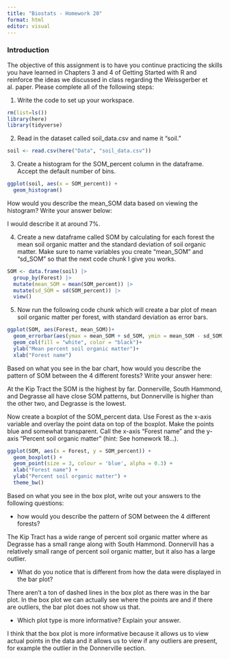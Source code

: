 ```yaml
---
title: "Biostats - Homework 20"
format: html
editor: visual
---
```


### Introduction

The objective of this assignment is to have you continue practicing the skills you have learned in Chapters 3 and 4 of Getting Started with R and reinforce the ideas we discussed in class regarding the Weissgerber et al. paper. Please complete all of the following steps:

1.  Write the code to set up your workspace.

```r
rm(list=ls())
library(here)
library(tidyverse)
```

2.  Read in the dataset called soil_data.csv and name it "soil."

```r
soil <- read.csv(here("Data", "soil_data.csv"))
```

3.  Create a histogram for the SOM_percent column in the dataframe. Accept the default number of bins.

```r
ggplot(soil, aes(x = SOM_percent)) +
  geom_histogram()
```

How would you describe the mean_SOM data based on viewing the histogram? Write your answer below:

I would describe it at around 7%.

4.  Create a new dataframe called SOM by calculating for each forest the mean soil organic matter and the standard deviation of soil organic matter. Make sure to name variables you create "mean_SOM" and "sd_SOM" so that the next code chunk I give you works.

```r
SOM <- data.frame(soil) |>
  group_by(Forest) |>
  mutate(mean_SOM = mean(SOM_percent)) |>
  mutate(sd_SOM = sd(SOM_percent)) |>
  view()
```

5.  Now run the following code chunk which will create a bar plot of mean soil organic matter per forest, with standard deviation as error bars.

```r
ggplot(SOM, aes(Forest, mean_SOM))+
  geom_errorbar(aes(ymax = mean_SOM + sd_SOM, ymin = mean_SOM - sd_SOM), width = 0.2)+
  geom_col(fill = "white", color = "black")+
  ylab("Mean percent soil organic matter")+
  xlab("Forest name")
```

Based on what you see in the bar chart, how would you describe the pattern of SOM between the 4 different forests? Write your answer here:

At the Kip Tract the SOM is the highest by far. Donnerville, South Hammond, and Degrasse all have close SOM patterns, but Donnerville is higher than the other two, and Degrasse is the lowest.

Now create a boxplot of the SOM_percent data. Use Forest as the x-axis variable and overlay the point data on top of the boxplot. Make the points blue and somewhat transparent. Call the x-axis "Forest name" and the y-axis "Percent soil organic matter" (hint: See homework 18...).

```r
ggplot(SOM, aes(x = Forest, y = SOM_percent)) +
  geom_boxplot() +
  geom_point(size = 3, colour = 'blue', alpha = 0.3) +
  xlab("Forest name") +
  ylab("Percent soil organic matter") +
  theme_bw()
```

Based on what you see in the box plot, write out your answers to the following questions:

-   how would you describe the pattern of SOM between the 4 different forests?

The Kip Tract has a wide range of percent soil organic matter where as Degrasse has a small range along with South Hammond. Donnervill has a relatively small range of percent soil organic matter, but it also has a large outlier.

-   What do you notice that is different from how the data were displayed in the bar plot?

There aren't a ton of dashed lines in the box plot as there was in the bar plot. In the box plot we can actually see where the points are and if there are outliers, the bar plot does not show us that.

-   Which plot type is more informative? Explain your answer.

I think that the box plot is more informative because it allows us to view actual points in the data and it allows us to view if any outliers are present, for example the outlier in the Donnerville section.
